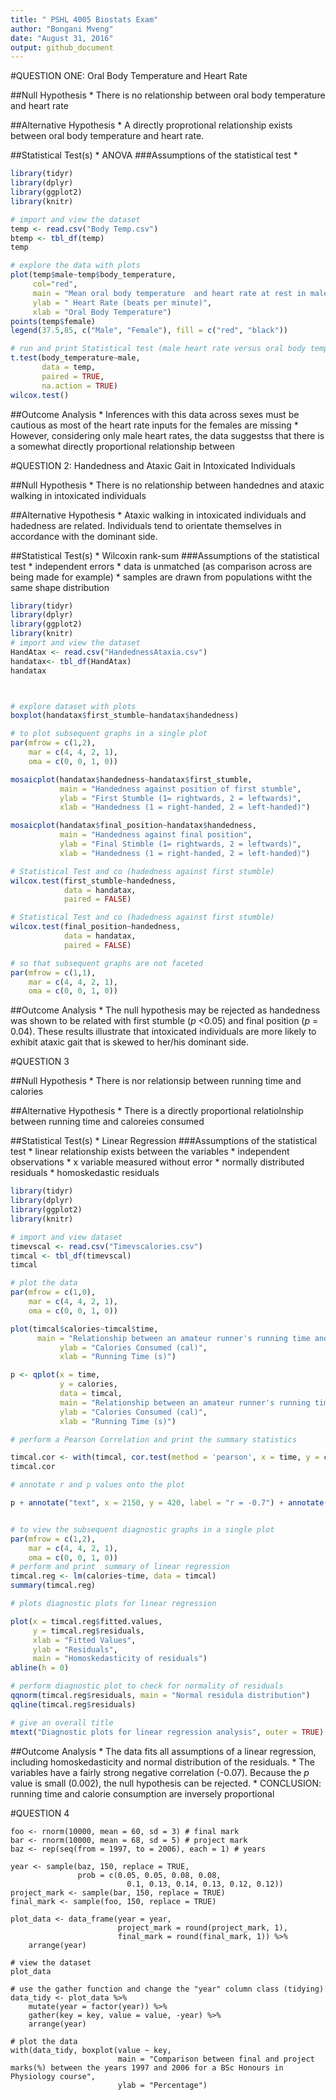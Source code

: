 ```yaml
---
title: " PSHL 4005 Biostats Exam"
author: "Bongani Mveng"
date: "August 31, 2016"
output: github_document
---
```

#QUESTION ONE: Oral Body Temperature and Heart Rate

##Null Hypothesis
* There is no relationship between oral body temperature and heart rate

##Alternative Hypothesis
* A directly proprotional relationship exists between oral body temperature and heart rate.

##Statistical Test(s)
* ANOVA
###Assumptions of the statistical test
* 
```r
library(tidyr)
library(dplyr)
library(ggplot2)
library(knitr)

# import and view the dataset
temp <- read.csv("Body Temp.csv")
btemp <- tbl_df(temp)
temp

# explore the data with plots
plot(temp$male~temp$body_temperature,
     col="red",
     main = "Mean oral body temperature  and heart rate at rest in male and female students",
     ylab = " Heart Rate (beats per minute)",
     xlab = "Oral Body Temperature")
points(temp$female)
legend(37.5,85, c("Male", "Female"), fill = c("red", "black"))

# run and print Statistical test (male heart rate versus oral body temperature)
t.test(body_temperature~male,
       data = temp,
       paired = TRUE,
       na.action = TRUE)
wilcox.test()

```
##Outcome Analysis
* Inferences with this data across sexes must be cautious as most of the heart rate inputs for the females are missing 
* However, considering only male heart rates, the data suggestss that there is a somewhat directly proportional relationship between 

#QUESTION 2: Handedness and Ataxic Gait in Intoxicated Individuals

##Null Hypothesis
* There is no relationship between handednes and ataxic walking in intoxicated individuals

##Alternative Hypothesis
* Ataxic walking in intoxicated individuals and hadedness are related. Individuals tend to orientate themselves in accordance with the dominant side.

##Statistical Test(s)
* Wilcoxin rank-sum 
###Assumptions of the statistical test
* independent errors
* data is unmatched (as comparison across are being made for example)
* samples are drawn from populations witht the same shape distribution
```r
library(tidyr)
library(dplyr)
library(ggplot2)
library(knitr)
# import and view the dataset 
HandAtax <- read.csv("HandednessAtaxia.csv")
handatax<- tbl_df(HandAtax)
handatax



# explore dataset with plots
boxplot(handatax$first_stumble~handatax$handedness)

# to plot subsequent graphs in a single plot
par(mfrow = c(1,2),
    mar = c(4, 4, 2, 1),
    oma = c(0, 0, 1, 0)) 

mosaicplot(handatax$handedness~handatax$first_stumble,
           main = "Handedness against position of first stumble",
           ylab = "First Stumble (1= rightwards, 2 = leftwards)",
           xlab = "Handedness (1 = right-handed, 2 = left-handed)")

mosaicplot(handatax$final_position~handatax$handedness,
           main = "Handedness against final position",
           ylab = "Final Stimble (1= rightwards, 2 = leftwards)",
           xlab = "Handedness (1 = right-handed, 2 = left-handed)")

# Statistical Test and co (hadedness against first stumble)
wilcox.test(first_stumble~handedness, 
            data = handatax,
            paired = FALSE)

# Statistical Test and co (hadedness against first stumble)
wilcox.test(final_position~handedness,
            data = handatax,
            paired = FALSE)

# so that subsequent graphs are not faceted
par(mfrow = c(1,1),
    mar = c(4, 4, 2, 1),
    oma = c(0, 0, 1, 0))            
```
##Outcome Analysis
* The null hypothesis may be rejected as handedness was shown to be related with first stumble (_p_ <0.05) and final position (_p_ = 0.04). These results illustrate that intoxicated individuals are more likely to exhibit ataxic gait that is skewed to her/his dominant side.

#QUESTION 3

##Null Hypothesis
* There is nor relationsip between running time and calories

##Alternative Hypothesis
* There is a directly proportional relatiolnship between running time and caloreies consumed

##Statistical Test(s)
* Linear Regression
###Assumptions of the statistical test
* linear relationship exists between the variables
* independent observations
* x variable measured without error
* normally distributed residuals
* homoskedastic residuals

```r
library(tidyr)
library(dplyr)
library(ggplot2)
library(knitr)

# import and view dataset
timevscal <- read.csv("Timevscalories.csv")
timcal <- tbl_df(timevscal)
timcal

# plot the data
par(mfrow = c(1,0),
    mar = c(4, 4, 2, 1),
    oma = c(0, 0, 1, 0))

plot(timcal$calories~timcal$time,
      main = "Relationship between an amateur runner's running time and calories consumed",
           ylab = "Calories Consumed (cal)",
           xlab = "Running Time (s)")

p <- qplot(x = time,
           y = calories,
           data = timcal,
           main = "Relationship between an amateur runner's running time and calories consumed",
           ylab = "Calories Consumed (cal)",
           xlab = "Running Time (s)")

# perform a Pearson Correlation and print the summary statistics

timcal.cor <- with(timcal, cor.test(method = 'pearson', x = time, y = calories))
timcal.cor

# annotate r and p values onto the plot

p + annotate("text", x = 2150, y = 420, label = "r = -0.7") + annotate("text", x = 2150, y = 410, label = "p = 0.002")


# to view the subsequent diagnostic graphs in a single plot
par(mfrow = c(1,2),
    mar = c(4, 4, 2, 1),
    oma = c(0, 0, 1, 0))
# perform and print  summary of linear regression
timcal.reg <- lm(calories~time, data = timcal)
summary(timcal.reg)

# plots diagnostic plots for linear regression

plot(x = timcal.reg$fitted.values,
     y = timcal.reg$residuals,
     xlab = "Fitted Values",
     ylab = "Residuals",
     main = "Homoskedasticity of residuals")
abline(h = 0)

# perform diagnostic plot to check for normality of residuals
qqnorm(timcal.reg$residuals, main = "Normal residula distribution")
qqline(timcal.reg$residuals)

# give an overall title
mtext("Diagnostic plots for linear regression analysis", outer = TRUE)
```
##Outcome Analysis
* The data fits all assumptions of a linear regression, including homoskedasticity and normal distribution of the residuals.
* The variables have a fairly strong negative correlation (-0.07). Because the _p_ value is small (0.002), the null hypothesis can be rejected. 
* CONCLUSION: running time and calorie consumption are inversely proportional 

#QUESTION 4
```rQ4
foo <- rnorm(10000, mean = 60, sd = 3) # final mark
bar <- rnorm(10000, mean = 68, sd = 5) # project mark
baz <- rep(seq(from = 1997, to = 2006), each = 1) # years

year <- sample(baz, 150, replace = TRUE,
               prob = c(0.05, 0.05, 0.08, 0.08, 
                          0.1, 0.13, 0.14, 0.13, 0.12, 0.12))
project_mark <- sample(bar, 150, replace = TRUE)
final_mark <- sample(foo, 150, replace = TRUE)

plot_data <- data_frame(year = year,
                        project_mark = round(project_mark, 1),
                        final_mark = round(final_mark, 1)) %>%
    arrange(year)

# view the dataset
plot_data

# use the gather function and change the "year" column class (tidying)
data_tidy <- plot_data %>%
    mutate(year = factor(year)) %>%
    gather(key = key, value = value, -year) %>%
    arrange(year)

# plot the data
with(data_tidy, boxplot(value ~ key,
                        main = "Comparison between final and project marks(%) between the years 1997 and 2006 for a BSc Honours in Physiology course",
                        ylab = "Percentage")
```


